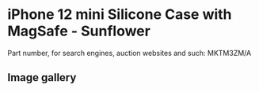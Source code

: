 # iPhone 12 mini Silicone Case with MagSafe - Sunflower

Part number, for search engines, auction websites and such: MKTM3ZM/A

## Image gallery

<div style={{ width: "768px" }}>
  <GalleryComponent
    images={[
      {
        original: "/everysource/MKTM3",
        thumbnail: "/everypreview/MKTM3",
      },
      {
        original: "/everysource/MKTM3_AV01",
        thumbnail: "/everypreview/MKTM3_AV01",
      },
      {
        original: "/everysource/MKTM3_AV02",
        thumbnail: "/everypreview/MKTM3_AV02",
      },
      {
        original: "/everysource/MKTM3_AV03",
        thumbnail: "/everypreview/MKTM3_AV03",
      },
      {
        original: "/everysource/MKTM3_AV04",
        thumbnail: "/everypreview/MKTM3_AV04",
      },
      {
        original: "/everysource/MKTM3_AV05",
        thumbnail: "/everypreview/MKTM3_AV05",
      }
    ]}
  />
</div>